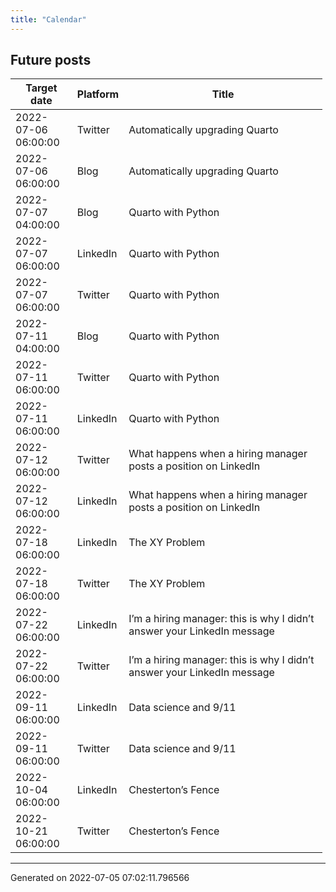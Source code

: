 ```yaml
---
title: "Calendar"
---
```

## Future posts

+---------------------+------------+-------------------------------------------------------------------------+
| Target date         | Platform   | Title                                                                   |
+=====================+============+=========================================================================+
| 2022-07-06 06:00:00 | Twitter    | Automatically upgrading Quarto                                          |
+---------------------+------------+-------------------------------------------------------------------------+
| 2022-07-06 06:00:00 | Blog       | Automatically upgrading Quarto                                          |
+---------------------+------------+-------------------------------------------------------------------------+
| 2022-07-07 04:00:00 | Blog       | Quarto with Python                                                      |
+---------------------+------------+-------------------------------------------------------------------------+
| 2022-07-07 06:00:00 | LinkedIn   | Quarto with Python                                                      |
+---------------------+------------+-------------------------------------------------------------------------+
| 2022-07-07 06:00:00 | Twitter    | Quarto with Python                                                      |
+---------------------+------------+-------------------------------------------------------------------------+
| 2022-07-11 04:00:00 | Blog       | Quarto with Python                                                      |
+---------------------+------------+-------------------------------------------------------------------------+
| 2022-07-11 06:00:00 | Twitter    | Quarto with Python                                                      |
+---------------------+------------+-------------------------------------------------------------------------+
| 2022-07-11 06:00:00 | LinkedIn   | Quarto with Python                                                      |
+---------------------+------------+-------------------------------------------------------------------------+
| 2022-07-12 06:00:00 | Twitter    | What happens when a hiring manager posts a position on LinkedIn         |
+---------------------+------------+-------------------------------------------------------------------------+
| 2022-07-12 06:00:00 | LinkedIn   | What happens when a hiring manager posts a position on LinkedIn         |
+---------------------+------------+-------------------------------------------------------------------------+
| 2022-07-18 06:00:00 | LinkedIn   | The XY Problem                                                          |
+---------------------+------------+-------------------------------------------------------------------------+
| 2022-07-18 06:00:00 | Twitter    | The XY Problem                                                          |
+---------------------+------------+-------------------------------------------------------------------------+
| 2022-07-22 06:00:00 | LinkedIn   | I'm a hiring manager: this is why I didn't answer your LinkedIn message |
+---------------------+------------+-------------------------------------------------------------------------+
| 2022-07-22 06:00:00 | Twitter    | I'm a hiring manager: this is why I didn't answer your LinkedIn message |
+---------------------+------------+-------------------------------------------------------------------------+
| 2022-09-11 06:00:00 | LinkedIn   | Data science and 9/11                                                   |
+---------------------+------------+-------------------------------------------------------------------------+
| 2022-09-11 06:00:00 | Twitter    | Data science and 9/11                                                   |
+---------------------+------------+-------------------------------------------------------------------------+
| 2022-10-04 06:00:00 | LinkedIn   | Chesterton's Fence                                                      |
+---------------------+------------+-------------------------------------------------------------------------+
| 2022-10-21 06:00:00 | Twitter    | Chesterton's Fence                                                      |
+---------------------+------------+-------------------------------------------------------------------------+
-----------------------------------
Generated on 2022-07-05 07:02:11.796566

